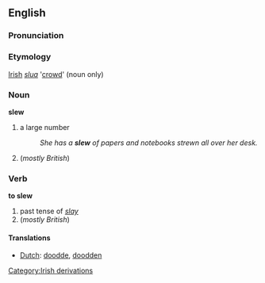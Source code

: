 ==English==
=== Pronunciation ===
{{IPA|[slu&#720;]}}

===Etymology===
[[Irish]] ''[[slua]]'' '[[crowd]]' (noun only)

===Noun===
'''slew'''
# a large number
#:''She has a '''slew''' of papers and notebooks strewn all over her desk.''
#(''mostly British'') {{altspellpar|slue}}

=== Verb ===
'''to slew'''
# past tense of ''[[slay]]''
#(''mostly British'') {{altspellpar|slue}}

==== Translations ====
*[[Dutch]]: [[doodde]], [[doodden]]

[[Category:Irish derivations]]